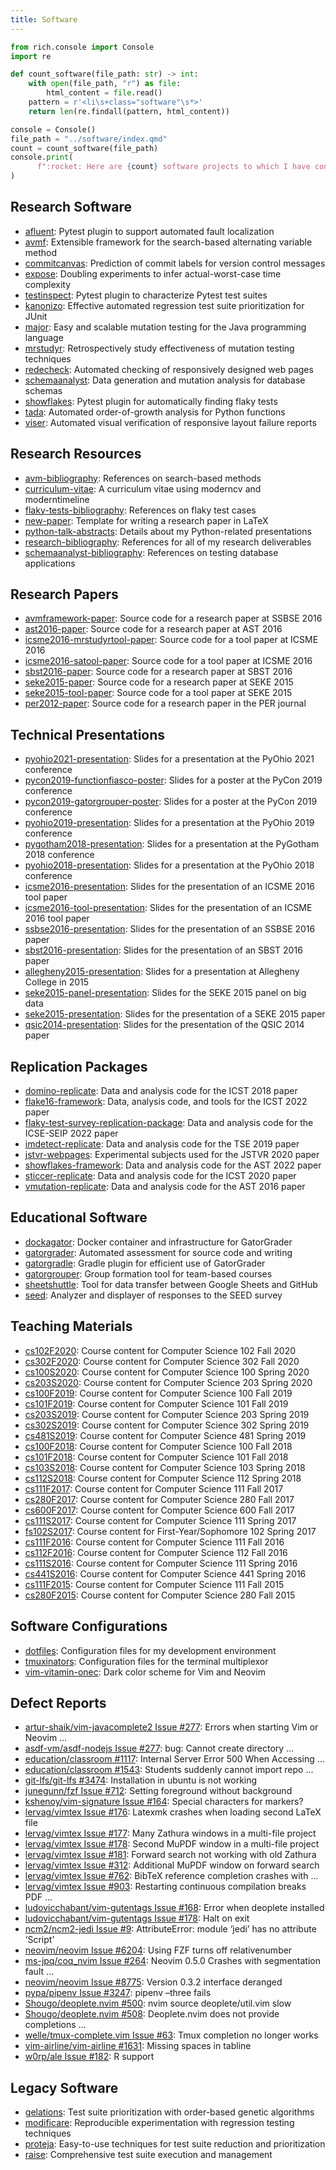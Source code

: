 ```yaml
---
title: Software
---
```


```python
from rich.console import Console
import re

def count_software(file_path: str) -> int:
    with open(file_path, "r") as file:
        html_content = file.read()
    pattern = r'<li\s+class="software"\s*>'
    return len(re.findall(pattern, html_content))

console = Console()
file_path = "../software/index.qmd"
count = count_software(file_path)
console.print(
      f":rocket: Here are {count} software projects to which I have contributed!"
)
```

## Research Software

<ul>

<li class="software"><a target="_blank" rel="noopener"
href="https://github.com/AFLuent/AFLuent">afluent</a>: Pytest plugin to support
automated fault localization</li>

<li class="software"><a target="_blank" rel="noopener"
href="https://github.com/AVMf/avmf">avmf</a>: Extensible framework for the
search-based alternating variable method</li>

<li class="software"><a target="_blank" rel="noopener"
href="https://github.com/CommittedTeam/CommitCanvas">commitcanvas</a>:
Prediction of commit labels for version control messages</li>

<li class="software"><a target="_blank" rel="noopener"
href="https://github.com/kinneerc/ExpOse/">expose</a>: Doubling experiments to
infer actual-worst-case time complexity</li>

<li class="software"><a target="_blank" rel="noopener"
href="https://github.com/flake-it/testinspect">testinspect</a>: Pytest plugin to
characterize Pytest test suites</li>

<li class="software"><a target="_blank" rel="noopener"
href="https://github.com/kanonizo/kanonizo">kanonizo</a>: Effective automated
regression test suite prioritization for JUnit</li>

<li class="software"><a target="_blank" rel="noopener"
href="http://www.mutation-testing.org/">major</a>: Easy and scalable mutation
testing for the Java programming language</li>

<li class="software"><a target="_blank" rel="noopener"
href="https://github.com/mccurdyc/mrstudyr">mrstudyr</a>: Retrospectively study
effectiveness of mutation testing techniques</li>

<li class="software"><a target="_blank" rel="noopener"
href="https://github.com/redecheck/redecheck-tool">redecheck</a>: Automated
checking of responsively designed web pages</li>

<li class="software"><a target="_blank" rel="noopener"
href="https://github.com/schemaanalyst-team/schemaanalyst">schemaanalyst</a>:
Data generation and mutation analysis for database schemas</li>

<li class="software"><a target="_blank" rel="noopener"
href="https://github.com/flake-it/showflakes">showflakes</a>: Pytest plugin for
automatically finding flaky tests</li>

<li class="software"><a target="_blank" rel="noopener"
href="https://github.com/Tada-Project/tada">tada</a>: Automated order-of-growth
analysis for Python functions</li>

<li class="software"><a target="_blank" rel="noopener"
href="https://github.com/redecheck/viser">viser</a>: Automated visual
verification of responsive layout failure reports</li>

</ul>

## Research Resources

<ul>

<li class="software"><a target="_blank" rel="noopener"
href="https://github.com/AVMf/avm-bibliography">avm-bibliography</a>: References
on search-based methods</li>

<li class="software"><a target="_blank" rel="noopener"
href="https://github.com/gkapfham/curriculum-vitae/">curriculum-vitae</a>: A
curriculum vitae using moderncv and moderntimeline</li>

<li class="software"><a 
target="_blank" rel="noopener" href="https://github.com/flake-it/flaky-tests-bibliography">flaky-tests-bibliography</a>: References on flaky test cases</li>

<li class="software"><a 
target="_blank" rel="noopener" href="https://github.com/philmcminn/new-paper">new-paper</a>: Template for writing a research paper in LaTeX</li>

<li class="software"><a 
target="_blank" rel="noopener" href="https://github.com/gkapfham/python-talk-abstracts">python-talk-abstracts</a>: Details about my Python-related
presentations</li>

<li class="software"><a 
target="_blank" rel="noopener" href="https://github.com/gkapfham/research-bibliography">research-bibliography</a>: References for all of my research
deliverables</li>

<li class="software"><a 
target="_blank" rel="noopener" href="https://github.com/schemaanalyst/schemaanalyst-bibliography">schemaanalyst-bibliography</a>: References on testing
database applications</li>

</ul>

## Research Papers

<ul>

<li class="software"><a 
target="_blank" rel="noopener" href="https://github.com/AVMf/avmframework-paper">avmframework-paper</a>: Source code for a research paper at SSBSE 2016</li>

<li class="software"><a 
target="_blank" rel="noopener" href="https://github.com/gkapfham/ast2016-paper">ast2016-paper</a>: Source code for a research paper at AST 2016</li>

<li class="software"><a 
target="_blank" rel="noopener" href="https://github.com/schemaanalyst/icsme2016-mrstudyrtool-paper">icsme2016-mrstudyrtool-paper</a>: Source code for a tool paper
at ICSME 2016</li>

<li class="software"><a 
target="_blank" rel="noopener" href="https://github.com/schemaanalyst/icsme2016-satool-paper">icsme2016-satool-paper</a>: Source code for a tool paper
at ICSME 2016</li>

<li class="software"><a 
target="_blank" rel="noopener" href="https://github.com/gkapfham/sbst2016-paper">sbst2016-paper</a>: Source code for a research paper at SBST 2016</li>

<li class="software"><a 
target="_blank" rel="noopener" href="https://github.com/gkapfham/seke2015-paper">seke2015-paper</a>: Source code for a research paper at SEKE 2015</li>

<li class="software"><a 
target="_blank" rel="noopener" href="https://github.com/gkapfham/seke2015-tool-paper">seke2015-tool-paper</a>: Source code for a tool paper at SEKE
2015</li>

<li class="software"><a 
target="_blank" rel="noopener" href="https://github.com/gkapfham/per2012-paper">per2012-paper</a>: Source code for a research paper in the PER journal</li>

</ul>

## Technical Presentations

<ul>

<li class="software"><a 
target="_blank" rel="noopener" href="https://github.com/gkapfham/pyohio2021-presentation">pyohio2021-presentation</a>: Slides for a presentation at the PyOhio 2021 conference</li>

<li class="software"><a 
target="_blank" rel="noopener" href="https://github.com/gkapfham/pycon2019-functionfiasco-poster">pycon2019-functionfiasco-poster</a>: Slides for a poster at the PyCon 2019 conference</li>

<li class="software"><a 
target="_blank" rel="noopener" href="https://github.com/gkapfham/pycon2019-gatorgrouper-poster">pycon2019-gatorgrouper-poster</a>: Slides for a poster at the PyCon 2019 conference</li>

<li class="software"><a 
target="_blank" rel="noopener" href="https://github.com/gkapfham/pyohio2019-presentation">pyohio2019-presentation</a>: Slides for a presentation at the PyOhio 2019 conference</li>

<li class="software"><a 
target="_blank" rel="noopener" href="https://github.com/gkapfham/pygotham2018-presentation">pygotham2018-presentation</a>: Slides for a presentation at the PyGotham 2018 conference</li>

<li class="software"><a 
target="_blank" rel="noopener" href="https://github.com/gkapfham/pyohio2018-presentation">pyohio2018-presentation</a>: Slides for a presentation at the PyOhio 2018 conference</li>

<li class="software"><a 
target="_blank" rel="noopener" href="https://github.com/mccurdyc/icsme2016-presentation">icsme2016-presentation</a>: Slides for the presentation of an
ICSME 2016 tool paper</li>

<li class="software"><a 
target="_blank" rel="noopener" href="https://github.com/schemaanalyst/icsme2016-tool-presentation">icsme2016-tool-presentation</a>: Slides for the
presentation of an ICSME 2016 tool paper</li>

<li class="software"><a 
target="_blank" rel="noopener" href="https://github.com/AVMf/ssbse2016-presentation">ssbse2016-presentation</a>: Slides for the
presentation of an SSBSE 2016 paper</li>

<li class="software"><a 
target="_blank" rel="noopener" href="https://github.com/gkapfham/sbst2016-presentation">sbst2016-presentation</a>: Slides for the presentation of an
SBST 2016 paper</li>

<li class="software"><a 
target="_blank" rel="noopener" href="https://github.com/gkapfham/allegheny2015-presentation">allegheny2015-presentation</a>: Slides for a presentation at
Allegheny College in 2015</li>

<li class="software"><a 
target="_blank" rel="noopener" href="https://github.com/gkapfham/seke2015-panel-presentation">seke2015-panel-presentation</a>: Slides for the SEKE 2015
panel on big data</li>

<li class="software"><a 
target="_blank" rel="noopener" href="https://github.com/gkapfham/seke2015-presentation">seke2015-presentation</a>: Slides for the presentation of
a SEKE 2015 paper</li>

<li class="software"><a 
target="_blank" rel="noopener" href="https://github.com/gkapfham/qsic2014-presentation">qsic2014-presentation</a>: Slides for the presentation of the
QSIC 2014 paper</li>

</ul>

## Replication Packages

<ul>

<li class="software"><a target="_blank" rel="noopener" href="https://github.com/schemaanalyst/domino-replicate">domino-replicate</a>: Data and analysis code for the ICST 2018 paper</li>

<li class="software"><a target="_blank" rel="noopener" href="https://github.com/flake-it/flake16-framework">flake16-framework</a>: Data, analysis code, and tools for the ICST 2022 paper</li>

<li class="software"><a target="_blank" rel="noopener" href="https://github.com/flake-it/flaky-test-survey-replication-package">flaky-test-survey-replication-package</a>: Data and analysis code for the ICSE-SEIP 2022 paper</li>

<li class="software"><a target="_blank" rel="noopener" href="https://github.com/schemaanalyst/imdetect-replicate">imdetect-replicate</a>: Data and analysis code for the TSE 2019 paper</li>

<li class="software"><a target="_blank" rel="noopener" href="https://github.com/redecheck/jstvr-webpages">jstvr-webpages</a>: Experimental subjects used for the JSTVR 2020 paper</li>

<li class="software"><a target="_blank" rel="noopener" href="https://github.com/flake-it/showflakes-framework">showflakes-framework</a>: Data and analysis code for the AST 2022 paper</li>

<li class="software"><a target="_blank" rel="noopener" href="https://github.com/schemaanalyst/sticcer-replicate">sticcer-replicate</a>: Data and analysis code for the ICST 2020 paper</li>

<li class="software"><a target="_blank" rel="noopener" href="https://github.com/gkapfham/vmutation-replicate">vmutation-replicate</a>: Data and analysis code for the AST 2016 paper</li>

</ul>

## Educational Software

<ul>

<li class="software"><a target="_blank" rel="noopener" href="https://github.com/GatorEducator/dockagator">dockagator</a>: Docker container and infrastructure for GatorGrader</li>

<li class="software"><a target="_blank" rel="noopener" href="https://github.com/GatorEducator/gatorgrader">gatorgrader</a>: Automated assessment for source code and writing</li>

<li class="software"><a target="_blank" rel="noopener" href="https://github.com/GatorEducator/gatorgradle">gatorgradle</a>: Gradle plugin for efficient use of GatorGrader</li>

<li class="software"><a target="_blank" rel="noopener" href="https://github.com/GatorEducator/gatorgrouper">gatorgrouper</a>: Group formation tool for team-based courses</li>

<li class="software"><a target="_blank" rel="noopener" href="https://github.com/GatorEducator/SheetShuttle">sheetshuttle</a>: Tool for data transfer between Google Sheets and GitHub</li>

<li class="software"><a target="_blank" rel="noopener" href="https://github.com/gkapfham/seed">seed</a>: Analyzer and displayer of responses to the SEED survey</li>

</ul>

## Teaching Materials

<ul>

<li class="software"><a 
target="_blank" rel="noopener" href="https://github.com/Allegheny-Computer-Science-102-F2020/cs102-F2020-plans">cs102F2020</a>: Course content for Computer Science 102 Fall 2020</li>

<li class="software"><a 
target="_blank" rel="noopener" href="https://github.com/Allegheny-Computer-Science-302-F2020/cs302-F2020-plans">cs302F2020</a>: Course content for Computer Science 302 Fall 2020</li>

<li class="software"><a 
target="_blank" rel="noopener" href="https://github.com/Allegheny-Computer-Science-100-S2020/">cs100S2020</a>: Course content for Computer Science 100 Spring 2020</li>

<li class="software"><a 
target="_blank" rel="noopener" href="https://github.com/Allegheny-Computer-Science-203-S2020/">cs203S2020</a>: Course content for Computer Science 203 Spring 2020</li>

<li class="software"><a 
target="_blank" rel="noopener" href="https://github.com/Allegheny-Computer-Science-100-F2019">cs100F2019</a>: Course content for Computer Science 100 Fall 2019</li>

<li class="software"><a 
target="_blank" rel="noopener" href="https://github.com/Allegheny-Computer-Science-101-F2019">cs101F2019</a>: Course content for Computer Science 101 Fall 2019</li>

<li class="software"><a 
target="_blank" rel="noopener" href="https://github.com/Allegheny-Computer-Science-203-S2019">cs203S2019</a>: Course content for Computer Science 203 Spring 2019</li>

<li class="software"><a 
target="_blank" rel="noopener" href="https://github.com/Allegheny-Computer-Science-302-S2019">cs302S2019</a>: Course content for Computer Science 302 Spring 2019</li>

<li class="software"><a 
target="_blank" rel="noopener" href="https://github.com/Allegheny-Computer-Science-481-S2019">cs481S2019</a>: Course content for Computer Science 481 Spring 2019</li>

<li class="software"><a 
target="_blank" rel="noopener" href="https://github.com/Allegheny-Computer-Science-100-F2018">cs100F2018</a>: Course content for Computer Science 100 Fall 2018</li>

<li class="software"><a 
target="_blank" rel="noopener" href="https://github.com/Allegheny-Computer-Science-101-F2018">cs101F2018</a>: Course content for Computer Science 101 Fall 2018</li>

<li class="software"><a 
target="_blank" rel="noopener" href="https://github.com/Allegheny-Computer-Science-103-S2018">cs103S2018</a>: Course content for Computer Science 103 Spring 2018</li>

<li class="software"><a 
target="_blank" rel="noopener" href="https://github.com/Allegheny-Computer-Science-112-S2018">cs112S2018</a>: Course content for Computer Science 112 Spring 2018</li>

<li class="software"><a 
target="_blank" rel="noopener" href="https://github.com/Allegheny-Computer-Science-111-F2017">cs111F2017</a>: Course content for Computer Science 111 Fall 2017</li>

<li class="software"><a 
target="_blank" rel="noopener" href="https://github.com/Allegheny-Computer-Science-280-F2017">cs280F2017</a>: Course content for Computer Science 280 Fall 2017</li>

<li class="software"><a 
target="_blank" rel="noopener" href="https://github.com/Allegheny-Computer-Science-600-F2017">cs600F2017</a>: Course content for Computer Science 600 Fall 2017</li>

<li class="software"><a 
target="_blank" rel="noopener" href="https://github.com/gkapfham/cs111S2017">cs111S2017</a>: Course content for Computer Science 111 Spring 2017</li>

<li class="software"><a 
target="_blank" rel="noopener" href="https://github.com/gkapfham/fs102S2017">fs102S2017</a>: Course content for First-Year/Sophomore 102 Spring 2017</li>

<li class="software"><a 
target="_blank" rel="noopener" href="https://github.com/gkapfham/cs111F2016">cs111F2016</a>: Course content for Computer Science 111 Fall 2016</li>

<li class="software"><a 
target="_blank" rel="noopener" href="https://github.com/gkapfham/cs112F2016">cs112F2016</a>: Course content for Computer Science 112 Fall 2016</li>

<li class="software"><a 
target="_blank" rel="noopener" href="https://github.com/gkapfham/cs111S2016">cs111S2016</a>: Course content for Computer Science 111 Spring 2016</li>

<li class="software"><a 
target="_blank" rel="noopener" href="https://github.com/gkapfham/cs441S2016">cs441S2016</a>: Course content for Computer Science 441 Spring 2016</li>

<li class="software"><a 
target="_blank" rel="noopener" href="https://github.com/gkapfham/cs111F2015">cs111F2015</a>: Course content for Computer Science 111 Fall 2015</li>

<li class="software"><a 
target="_blank" rel="noopener" href="https://github.com/gkapfham/cs280F2015">cs280F2015</a>: Course content for Computer Science 280 Fall 2015</li>

</ul>

## Software Configurations

<ul>

<li class="software"><a 
target="_blank" rel="noopener" href="https://github.com/gkapfham/dotfiles">dotfiles</a>: Configuration files for my development environment</li>

<li class="software"><a 
target="_blank" rel="noopener" href="https://github.com/gkapfham/tmuxinators">tmuxinators</a>: Configuration files for the terminal multiplexor</li>

<li class="software"><a 
target="_blank" rel="noopener" href="https://github.com/gkapfham/vim-vitamin-onec">vim-vitamin-onec</a>: Dark color scheme for Vim and Neovim</li>

</ul>

## Defect Reports

<ul>

<li class="software"><a target="_blank" rel="noopener" href="https://github.com/artur-shaik/vim-javacomplete2/issues/277">artur-shaik/vim-javacomplete2 Issue #277</a>: Errors when starting Vim or Neovim ...</li>

<li class="software"><a target="_blank" rel="noopener" href="https://github.com/asdf-vm/asdf-nodejs/issues/277">asdf-vm/asdf-nodejs Issue #277</a>: bug: Cannot create directory ...</li>

<li class="software"><a target="_blank" rel="noopener" href="https://github.com/education/classroom/issues/1117">education/classroom  #1117</a>: Internal Server Error 500 When Accessing ...</li>

<li class="software"><a target="_blank" rel="noopener" href="https://github.com/education/classroom/issues/1543">education/classroom  #1543</a>: Students suddenly cannot import repo ...</li>

<li class="software"><a target="_blank" rel="noopener" href="https://github.com/git-lfs/git-lfs/issues/3474">git-lfs/git-lfs #3474</a>: Installation in ubuntu is not working</li>

<li class="software"><a target="_blank" rel="noopener" href="https://github.com/junegunn/fzf/issues/712">junegunn/fzf Issue #712</a>: Setting foreground without background</li>

<li class="software"><a target="_blank" rel="noopener" href="https://github.com/kshenoy/vim-signature/issues/164">kshenoy/vim-signature Issue #164</a>: Special characters for markers?</li>

<li class="software"><a target="_blank" rel="noopener" href="https://github.com/lervag/vimtex/issues/176">lervag/vimtex Issue #176</a>: Latexmk crashes when loading second LaTeX file</li>

<li class="software"><a target="_blank" rel="noopener" href="https://github.com/lervag/vimtex/issues/177">lervag/vimtex Issue #177</a>: Many Zathura windows in a multi-file project</li>

<li class="software"><a target="_blank" rel="noopener" href="https://github.com/lervag/vimtex/issues/178">lervag/vimtex Issue #178</a>: Second MuPDF window in a multi-file project</li>

<li class="software"><a target="_blank" rel="noopener" href="https://github.com/lervag/vimtex/issues/181">lervag/vimtex Issue #181</a>: Forward search not working with old Zathura</li>

<li class="software"><a target="_blank" rel="noopener" href="https://github.com/lervag/vimtex/issues/312">lervag/vimtex Issue #312</a>: Additional MuPDF window on forward search</li>

<li class="software"><a target="_blank" rel="noopener" href="https://github.com/lervag/vimtex/issues/762">lervag/vimtex Issue #762</a>: BibTeX reference completion crashes with ...</li>

<li class="software"><a target="_blank" rel="noopener" href="https://github.com/lervag/vimtex/issues/903">lervag/vimtex Issue #903</a>: Restarting continuous compilation breaks PDF ...</li>

<li class="software"><a target="_blank" rel="noopener" href="https://github.com/ludovicchabant/vim-gutentags/issues/168">ludovicchabant/vim-gutentags Issue #168</a>: Error when deoplete installed</li>

<li class="software"><a target="_blank" rel="noopener" href="https://github.com/ludovicchabant/vim-gutentags/issues/178">ludovicchabant/vim-gutentags Issue #178</a>: Halt on exit</li>

<li class="software"><a target="_blank" rel="noopener" href="https://github.com/ncm2/ncm2-jedi/issues/9">ncm2/ncm2-jedi Issue #9</a>: AttributeError: module 'jedi' has no attribute 'Script'</li>

<li class="software"><a target="_blank" rel="noopener" href="https://github.com/neovim/neovim/issues/6204">neovim/neovim Issue #6204</a>: Using FZF turns off relativenumber</li>

<li class="software"><a target="_blank" rel="noopener" href="https://github.com/ms-jpq/coq_nvim/issues/265">ms-jpq/coq_nvim Issue #264</a>: Neovim 0.5.0 Crashes with segmentation fault ...</li>

<li class="software"><a target="_blank" rel="noopener" href="https://github.com/neovim/neovim/issues/8775">neovim/neovim Issue #8775</a>: Version 0.3.2 interface deranged</li>

<li class="software"><a target="_blank" rel="noopener" href="https://github.com/pypa/pipenv/issues/3247">pypa/pipenv Issue #3247</a>: pipenv --three fails</li>

<li class="software"><a target="_blank" rel="noopener" href="https://github.com/Shougo/deoplete.nvim/issues/500">Shougo/deoplete.nvim #500</a>: nvim source deoplete/util.vim slow</li>

<li class="software"><a target="_blank" rel="noopener" href="https://github.com/Shougo/deoplete.nvim/issues/508">Shougo/deoplete.nvim #508</a>: Deoplete.nvim does not provide completions ...</li>

<li class="software"><a target="_blank" rel="noopener" href="https://github.com/wellle/tmux-complete.vim/issues/63">welle/tmux-complete.vim Issue #63</a>: Tmux completion no longer works</li>

<li class="software"><a target="_blank" rel="noopener" href="https://github.com/vim-airline/vim-airline/issues/1631">vim-airline/vim-airline #1631</a>: Missing spaces in tabline</li>

<li class="software"><a target="_blank" rel="noopener" href="https://github.com/w0rp/ale/issues/182">w0rp/ale Issue #182</a>: R support</li>

</ul>

## Legacy Software

<ul>

<li class="software"><a target="_blank" rel="noopener" href="https://github.com/gkapfham/gelations/">gelations</a>: Test suite prioritization with order-based genetic algorithms</li>

<li class="software"><a target="_blank" rel="noopener" href="https://github.com/kauffmj/modificare/">modificare</a>: Reproducible experimentation with regression testing techniques</li>

<li class="software"><a target="_blank" rel="noopener" href="https://github.com/kauffmj/proteja/">proteja</a>: Easy-to-use techniques for test suite reduction and prioritization</li>

<li class="software"><a target="_blank" rel="noopener" href="https://github.com/gkapfham/raise/">raise</a>: Comprehensive test suite execution and management</li>

</ul>

